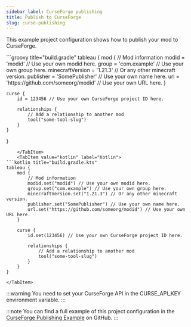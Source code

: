```yaml
---
sidebar_label: CurseForge publishing
title: Publish to CurseForge
slug: curse-publishing
---
```



This example project configuration shows how to publish your mod to CurseForge.

<Tabs groupId="gradle-code">
    <TabItem value="groovy" label="Groovy">
```groovy title="build.gradle"
tableau {
    mod {
        // Mod information
        modid = 'modid' // Use your own modid here.
        group = 'com.example' // Use your own group here.
        minecraftVersion = '1.21.3' // Or any other minecraft version.
        publisher = 'SomePublisher' // Use your own name here.
        url = 'https://github.com/someorg/modid' // Use your own URL here.
    }

    curse {
        id = 123456 // Use your own CurseForge project ID here.

        relationships {
            // Add a relationship to another mod
            tool("some-tool-slug")
        }
    }
}
```
    </TabItem>
    <TabItem value="kotlin" label="Kotlin">
```kotlin title="build.gradle.kts"
tableau {
    mod {
        // Mod information
        modid.set("modid") // Use your own modid here.
        group.set("com.example") // Use your own group here.
        minecraftVersion.set("1.21.3") // Or any other minecraft version.
        publisher.set("SomePublisher") // Use your own name here.
        url.set("https://github.com/someorg/modid") // Use your own URL here.
    }

    curse {
        id.set(123456) // Use your own CurseForge project ID here.

        relationships {
            // Add a relationship to another mod
            tool("some-tool-slug")
        }
    }
}
```
    </TabItem>
</Tabs>

:::warning
You need to set your CurseForge API in the CURSE_API_KEY environment variable.
:::

:::note
You can find a full example of this project configuration in the [CurseForge Publishing Example](https://github.com/ldtteam/Tableau/tree/main/examples/curse-publish) on GitHub.
:::

